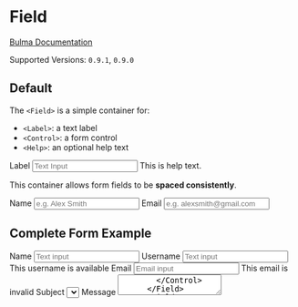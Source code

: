 


<Meta title="Form/Field" component={Field} />

# Field

[Bulma Documentation](https://bulma.io/documentation/form/general/#form-field)

Supported Versions: `0.9.1`, `0.9.0`

## Default

The `<Field>` is a simple container for:

- `<Label>`: a text label
- `<Control>`: a form control
- `<Help>`: an optional help text

<Canvas>
  <Story name="Default">
    <Field>
      <Label>Label</Label>
      <Control>
        <Input placeholder="Text Input" />
      </Control>
      <Help>This is help text.</Help>
    </Field>
  </Story>
</Canvas>

This container allows form fields to be **spaced consistently**.

<Canvas>
  <Story name="Spaced Fields">
    <React.Fragment>
      <Field>
        <Label>Name</Label>
        <Control>
          <Input placeholder="e.g. Alex Smith" />
        </Control>
      </Field>
      <Field>
        <Label>Email</Label>
        <Control>
          <Input type="email" placeholder="e.g. alexsmith@gmail.com" />
        </Control>
      </Field>
    </React.Fragment>
  </Story>
</Canvas>

## Complete Form Example

<Canvas>
  <Story name="Form Example">
    <React.Fragment>
      <Field>
        <Label>Name</Label>
        <Control>
          <Input placeholder="Text input" />
        </Control>
      </Field>
      <Field>
        <Label>Username</Label>
        <Control iconsLeft iconsRight>
          <Input color="success" placeholder="Text input" />
          <Icon size="small" align="left">
            <FontAwesomeIcon icon={faUser} />
          </Icon>
          <Icon size="small" align="right">
            <FontAwesomeIcon icon={faCheck} />
          </Icon>
        </Control>
        <Help color="success">This username is available</Help>
      </Field>
      <Field>
        <Label>Email</Label>
        <Control iconsLeft iconsRight>
          <Input type="email" color="danger" placeholder="Email input" />
          <Icon size="small" align="left">
            <FontAwesomeIcon icon={faEnvelope} />
          </Icon>
          <Icon size="small" align="right">
            <FontAwesomeIcon icon={faExclamationTriangle} />
          </Icon>
        </Control>
        <Help color="danger">This email is invalid</Help>
      </Field>
      <Field>
        <Label>Subject</Label>
        <Control>
          <Select>
            <Select.Content>
              <Select.Option>Select dropdown</Select.Option>
              <Select.Option>With options</Select.Option>
            </Select.Content>
          </Select>
        </Control>
      </Field>
      <Field>
        <Label>Message</Label>
        <Control>
          <Textarea placeholder="Textarea" />
        </Control>
      </Field>
      <Field>
        <Control>
          <Checkbox>
            <input type="checkbox" />
            <span>{' I agree to the '}<a>{'terms and conditions'}</a></span>
          </Checkbox>
        </Control>
      </Field>
      <Field>
        <Control>
          <Radio>
            <input type="radio" name="answer" />
            <span>{' Yes'}</span>
          </Radio>
          <Radio>
            <input type="radio" name="answer" />
            <span>{' No'}</span>
          </Radio>
        </Control>
      </Field>
      <Field grouped>
        <Control>
          <Button color="link">Submit</Button>
        </Control>
        <Control>
          <Button color="link" light>Cancel</Button>
        </Control>
      </Field>
    </React.Fragment>
  </Story>
</Canvas>

## Disabled Form

You can disable part or a whole form by wrapping a set of controls in a `<fieldset>` with the `disabled` prop.

<Canvas>
  <Story name="Disabled Form">
    <fieldset disabled>
      <Field>
        <Label>Name</Label>
        <Control>
          <Input placeholder="e.g. Alex Smith" />
        </Control>
      </Field>
      <Field>
        <Label>Email</Label>
        <Control>
          <Input type="email" placeholder="e.g. alexsmith@gmail.com" />
        </Control>
      </Field>
    </fieldset>
  </Story>
</Canvas>

## Field Props

<ArgsTable of={Field} />

## Field.Label Props

<ArgsTable of={Field.Label} />

## Field.Label Props

<ArgsTable of={Field.Label} />
